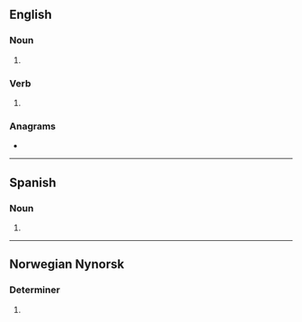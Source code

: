==English==

===Noun===
{{head|en|noun form}}

# {{plural of|en|henna}}

===Verb===
{{head|en|verb form}}

# {{en-third-person singular of|henna}}

===Anagrams===
* {{anagrams|en|a=aehnns|Hansen}}

----

==Spanish==

===Noun===
{{head|es|noun form|g=m-p}}

# {{plural of|es|henna}}

----

==Norwegian Nynorsk==

===Determiner===
{{head|nn|determiner|cat2=possessive determiners}}

# {{eye dialect of|nn|hennar}}
